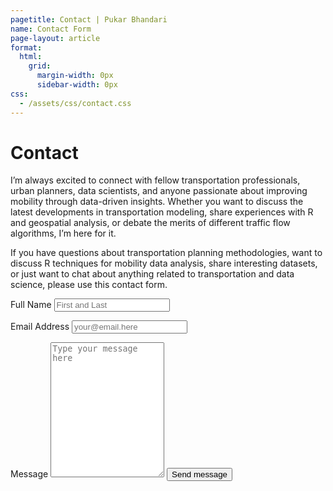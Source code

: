 ```yaml
---
pagetitle: Contact | Pukar Bhandari
name: Contact Form
page-layout: article
format:
  html:
    grid:
      margin-width: 0px
      sidebar-width: 0px
css:
  - /assets/css/contact.css
---
```


::: {.grid}

::: {.g-col-5 #note}

# Contact

I'm always excited to connect with fellow transportation professionals, urban planners, data scientists, and anyone passionate about improving mobility through data-driven insights. Whether you want to discuss the latest developments in transportation modeling, share experiences with R and geospatial analysis, or debate the merits of different traffic flow algorithms, I'm here for it.

If you have questions about transportation planning methodologies, want to discuss R techniques for mobility data analysis, share interesting datasets, or just want to chat about anything related to transportation and data science, please use this contact form.

:::
<!-- source: https://github.com/mccarthy-m-g/tidytales/blob/main/about/index.qmd#L24-L46 -->

::: {.g-col-1}
:::

::: {.g-col-6 #form}

<form action="https://formspree.io/f/xpwljwar" method="POST" accept-charset="utf-8">


<label for="full-name">Full Name</label>
<input type="text" name="name" id="full-name" class="form-control" placeholder="First and Last" required>

<label for="email-address">Email Address</label>
<input type="email" name="_replyto" id="email-address" class="form-control" placeholder="your@email.here" required>

<label for="message">Message</label>
  <textarea rows="14" name="message" id="message" class="form-control" placeholder="Type your message here" required></textarea>

<button type="submit" class="btn btn-primary mt-4">Send message</button>
</form>
:::

:::
<!-- end grid -->
